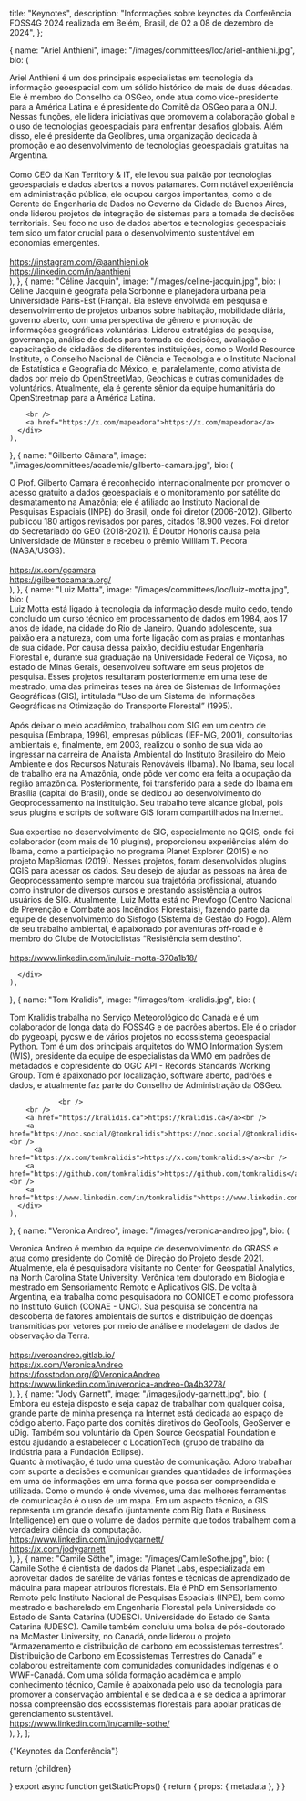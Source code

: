 
  title: "Keynotes",
  description:
    "Informações sobre keynotes da Conferência FOSS4G 2024 realizada em Belém, Brasil, de 02 a 08 de dezembro de 2024",
};

  {
    name: "Ariel Anthieni",
    image: "/images/committees/loc/ariel-anthieni.jpg",
    bio: (
      <div>
      Ariel Anthieni é um dos principais especialistas em tecnologia da informação geoespacial com um sólido histórico de mais de duas décadas. Ele é membro do Conselho da OSGeo, onde atua como vice-presidente para a América Latina e é presidente do Comitê da OSGeo para a ONU. Nessas funções, ele lidera iniciativas que promovem a colaboração global e o uso de tecnologias geoespaciais para enfrentar desafios globais. Além disso, ele é presidente da Geolibres, uma organização dedicada à promoção e ao desenvolvimento de tecnologias geoespaciais gratuitas na Argentina.
      <br />
      <br />
        Como CEO da Kan Territory & IT, ele levou sua paixão por tecnologias geoespaciais e dados abertos a novos patamares. Com notável experiência em administração pública, ele ocupou cargos importantes, como o de Gerente de Engenharia de Dados no Governo da Cidade de Buenos Aires, onde liderou projetos de integração de sistemas para a tomada de decisões territoriais. Seu foco no uso de dados abertos e tecnologias geoespaciais tem sido um fator crucial para o desenvolvimento sustentável em economias emergentes.
        <br />
        <br />
        <a href="https://instagram.com/@aanthieni.ok">https://instagram.com/@aanthieni.ok</a><br />
        <a href="https://linkedin.com/in/aanthieni">https://linkedin.com/in/aanthieni</a>
      </div>
    ),
  },
  {
    name: "Céline Jacquin",
    image: "/images/celine-jacquin.jpg",
    bio: (
      <div>
        Céline Jacquin é geógrafa pela Sorbonne e planejadora urbana pela Universidade Paris-Est (França). Ela esteve envolvida em pesquisa e desenvolvimento de projetos urbanos sobre habitação, mobilidade diária, governo aberto, com uma perspectiva de gênero e promoção de informações geográficas voluntárias. Liderou estratégias de pesquisa, governança, análise de dados para tomada de decisões, avaliação e capacitação de cidadãos de diferentes instituições, como o World Resource Institute, o Conselho Nacional de Ciência e Tecnologia e o Instituto Nacional de Estatística e Geografia do México, e, paralelamente, como ativista de dados por meio do OpenStreetMap, Geochicas e outras comunidades de voluntários. Atualmente, ela é gerente sênior da equipe humanitária do OpenStreetmap para a América Latina.

        <br />
        <a href="https://x.com/mapeadora">https://x.com/mapeadora</a>
      </div>
    ),
  },
  {
    name: "Gilberto Câmara",
    image: "/images/committees/academic/gilberto-camara.jpg",
    bio: (
      <div>
        O Prof. Gilberto Camara é reconhecido internacionalmente por promover o acesso gratuito a dados geoespaciais e o monitoramento por satélite do desmatamento na Amazônia; ele é afiliado ao Instituto Nacional de Pesquisas Espaciais (INPE) do Brasil, onde foi diretor (2006-2012). Gilberto publicou 180 artigos revisados por pares, citados 18.900 vezes. Foi diretor do Secretariado do GEO (2018-2021). É Doutor Honoris causa pela Universidade de Münster e recebeu o prêmio William T. Pecora (NASA/USGS).<br/>
        <br /><a href="https://x.com/gcamara">https://x.com/gcamara</a><br />
        <a href="https://gilbertocamara.org/">https://gilbertocamara.org/</a>
      </div>
    ),
  },
  {
    name: "Luiz Motta",
    image: "/images/committees/loc/luiz-motta.jpg",
    bio: (
      <div>
      Luiz Motta está ligado à tecnologia da informação desde muito cedo, tendo concluído um curso técnico em processamento de dados em 1984, aos 17 anos de idade, na cidade do Rio de Janeiro. Quando adolescente, sua paixão era a natureza, com uma forte ligação com as praias e montanhas de sua cidade. Por causa dessa paixão, decidiu estudar Engenharia Florestal e, durante sua graduação na Universidade Federal de Viçosa, no estado de Minas Gerais, desenvolveu software em seus projetos de pesquisa. Esses projetos resultaram posteriormente em uma tese de mestrado, uma das primeiras teses na área de Sistemas de Informações Geográficas (GIS), intitulada “Uso de um Sistema de Informações Geográficas na Otimização do Transporte Florestal” (1995).
        <br />
        <br />
      Após deixar o meio acadêmico, trabalhou com SIG em um centro de pesquisa (Embrapa, 1996), empresas públicas (IEF-MG, 2001), consultorias ambientais e, finalmente, em 2003, realizou o sonho de sua vida ao ingressar na carreira de Analista Ambiental do Instituto Brasileiro do Meio Ambiente e dos Recursos Naturais Renováveis (Ibama). No Ibama, seu local de trabalho era na Amazônia, onde pôde ver como era feita a ocupação da região amazônica. Posteriormente, foi transferido para a sede do Ibama em Brasília (capital do Brasil), onde se dedicou ao desenvolvimento do Geoprocessamento na instituição. Seu trabalho teve alcance global, pois seus plugins e scripts de software GIS foram compartilhados na Internet.
        <br />
        <br />
      Sua expertise no desenvolvimento de SIG, especialmente no QGIS, onde foi colaborador (com mais de 10 plugins), proporcionou experiências além do Ibama, como a participação no programa Planet Explorer (2015) e no projeto MapBiomas (2019). Nesses projetos, foram desenvolvidos plugins QGIS para acessar os dados. Seu desejo de ajudar as pessoas na área de Geoprocessamento sempre marcou sua trajetória profissional, atuando como instrutor de diversos cursos e prestando assistência a outros usuários de SIG. Atualmente, Luiz Motta está no Prevfogo (Centro Nacional de Prevenção e Combate aos Incêndios Florestais), fazendo parte da equipe de desenvolvimento do Sisfogo (Sistema de Gestão do Fogo). Além de seu trabalho ambiental, é apaixonado por aventuras off-road e é membro do Clube de Motociclistas “Resistência sem destino”.
            <br /><br />
      <a href="https://www.linkedin.com/in/luiz-motta-370a1b18/">https://www.linkedin.com/in/luiz-motta-370a1b18/</a>

      </div>
    ),
  },
  {
    name: "Tom Kralidis",
    image: "/images/tom-kralidis.jpg",
    bio: (
      <div>
        Tom Kralidis trabalha no Serviço Meteorológico do Canadá e é um colaborador de longa data do FOSS4G e de padrões abertos.  Ele é o criador do pygeoapi, pycsw e de vários projetos no ecossistema geoespacial Python.  Tom é um dos principais arquitetos do WMO Information System (WIS), presidente da equipe de especialistas da WMO em padrões de metadados e copresidente do OGC API - Records Standards Working Group.  Tom é apaixonado por localização, software aberto, padrões e dados, e atualmente faz parte do Conselho de Administração da OSGeo.

                <br />
        <br />
        <a href="https://kralidis.ca">https://kralidis.ca</a><br />
        <a href="https://noc.social/@tomkralidis">https://noc.social/@tomkralidis</a><br />
	      <a href="https://x.com/tomkralidis">https://x.com/tomkralidis</a><br />
        <a href="https://github.com/tomkralidis">https://github.com/tomkralidis</a><br />
        <a href="https://www.linkedin.com/in/tomkralidis">https://www.linkedin.com/in/tomkralidis</a>
      </div>
    ),
  },
  {
    name: "Veronica Andreo",
    image: "/images/veronica-andreo.jpg",
    bio: (
      <div>
        Veronica Andreo é membro da equipe de desenvolvimento do GRASS e atua como presidente do Comitê de Direção do Projeto desde 2021. Atualmente, ela é pesquisadora visitante no Center for Geospatial Analytics, na North Carolina State University. Verônica tem doutorado em Biologia e mestrado em Sensoriamento Remoto e Aplicativos GIS. De volta à Argentina, ela trabalha como pesquisadora no CONICET e como professora no Instituto Gulich (CONAE - UNC). Sua pesquisa se concentra na descoberta de fatores ambientais de surtos e distribuição de doenças transmitidas por vetores por meio de análise e modelagem de dados de observação da Terra.
        <br/><br/>
        <a href="https://veroandreo.gitlab.io/">https://veroandreo.gitlab.io/</a>
        <br/>
        <a href="https://x.com/VeronicaAndreo">https://x.com/VeronicaAndreo</a><br/>
        <a href="https://fosstodon.org/@VeronicaAndreo">https://fosstodon.org/@VeronicaAndreo</a><br/>
        <a href="https://www.linkedin.com/in/veronica-andreo-0a4b3278/">https://www.linkedin.com/in/veronica-andreo-0a4b3278/</a>
      </div>
    ),
  },
  {
    name: "Jody Garnett",
    image: "/images/jody-garnett.jpg",
    bio: (
      <div>
        Embora eu esteja disposto e seja capaz de trabalhar com qualquer coisa,
        grande parte de minha presença na Internet está dedicada ao espaço de código aberto.
        Faço parte dos comitês diretivos do GeoTools, GeoServer e uDig.
        Também sou voluntário da Open Source Geospatial Foundation
        e estou ajudando a estabelecer o LocationTech (grupo de trabalho da indústria para a Fundación Eclipse).
        <br/>
        Quanto à motivação, é tudo uma questão de comunicação.
        Adoro trabalhar com suporte a decisões e comunicar grandes quantidades de informações em uma
        de informações em uma forma que possa ser compreendida e utilizada.
        Como o mundo é onde vivemos, uma das melhores ferramentas de comunicação é o uso de um mapa.
        Em um aspecto técnico, o GIS representa um grande desafio (juntamente com Big Data e Business Intelligence)
        em que o volume de dados permite que todos trabalhem com a verdadeira ciência da computação.
        <br/>
        <a href="https://www.linkedin.com/in/jodygarnett/">
          https://www.linkedin.com/in/jodygarnett/
        </a>
        <br/>
        <a href="https://x.com/jodygarnett">https://x.com/jodygarnett</a>
        <br />
      </div>
    ),
  },
  {
    name: "Camile Söthe",
    image: "/images/CamileSothe.jpg",
    bio: (
      <div>
        Camile Sothe é cientista de dados da Planet Labs, especializada em aproveitar dados de satélite de várias fontes
         e técnicas de aprendizado de máquina para mapear atributos florestais. Ela é PhD em Sensoriamento Remoto
          pelo Instituto Nacional de Pesquisas Espaciais (INPE),
          bem como mestrado e bacharelado em Engenharia Florestal pela Universidade do Estado de Santa Catarina (UDESC).
          Universidade do Estado de Santa Catarina (UDESC). Camile também concluiu uma bolsa de pós-doutorado na
           McMaster University, no Canadá, onde liderou o projeto “Armazenamento e distribuição de carbono em ecossistemas terrestres”.
            Distribuição de Carbono em Ecossistemas Terrestres do Canadá” e colaborou estreitamente com comunidades
            comunidades indígenas e o WWF-Canadá. Com uma sólida formação acadêmica e amplo conhecimento técnico,
             Camile é apaixonada pelo uso da tecnologia para promover a conservação ambiental e se dedica a
              e se dedica a aprimorar nossa compreensão dos ecossistemas florestais para
              apoiar práticas de gerenciamento sustentável.
        <br/>
        <a href="https://www.linkedin.com/in/camile-sothe-45302a168/">
          https://www.linkedin.com/in/camile-sothe/
        </a>
        <br/>
      </div>
    ),
  },
];

<Heading color="red" bubble>
  {"Keynotes da Conferência"}
</Heading>

<div className="grid items-center justify-center grid-cols-1 sm:grid-cols-3 sm:gap-10">
  <Keynotes keynotes={keynotes} bioText="(clique aqui para biografia)" />
</div>

  return <MdxLayout metadata={metadata}>{children}</MdxLayout>

}
export async function getStaticProps() {
return {
props: {
metadata
},
}
}
